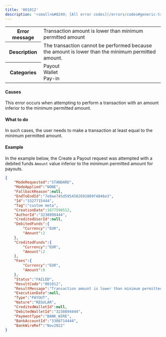 ```yaml
---
title: '001012'  
description: '<small>&#8249; [All error codes](/errors/codes#generic-transaction-errors)</small>'
---
```

  
<table>
    <tbody>
        <tr>
            <th class="header"><strong>Error message</strong></th>
            <td class="table-content">Transaction amount is lower than minimum permitted amount</td>
        </tr>
        <tr>
            <th class="header"><strong>Description</strong></th>
            <td class="table-content">The transaction cannot be performed because the amount is lower than the minimum permitted amount.</td>
        </tr>
        <tr>
            <th class="header"><strong>Categories</strong></th>
            <td class="table-content">  
<div class="label">Payout</div>  
<div class="label">Wallet</div>  
<div class="label">Pay-in</div>
</td>
        </tr>
    </tbody>
</table>  

#### Causes  

This error occurs when attempting to perform a transaction with an amount inferior to the minimum permitted amount.  

#### What to do  

In such cases, the user needs to make a transaction at least equal to the minimum permitted amount.   

#### Example  

In the example below, the Create a Payout request was attempted with a debited funds `Amount` value inferior to the minimum permitted amount for payouts.  
```json API Response
{
    "ModeRequested":"STANDARD",
    "ModeApplied":"NONE",
    "FallbackReason":null,
    "EndToEndId":"7e8ae745d5954582691889f4846e3",
    "Id":"3327715444",
    "Tag":"custom meta",
    "CreationDate":1677590512,
    "AuthorId":"3238898444",
    "CreditedUserId":null,
    "DebitedFunds":{
        "Currency":"EUR",
        "Amount":2
    },
    "CreditedFunds":{
        "Currency":"EUR",
        "Amount":2
    },
    "Fees":{
        "Currency":"EUR",
        "Amount":0
    },
    "Status":"FAILED",
    "ResultCode":"001012",
    "ResultMessage":"Transaction amount is lower than minimum permitted amount",
    "ExecutionDate":null,
    "Type":"PAYOUT",
    "Nature":"REGULAR",
    "CreditedWalletId":null,
    "DebitedWalletId":"3238894444",
    "PaymentType":"BANK_WIRE",
    "BankAccountId":"3308714444",
    "BankWireRef":"Nov2022"
}
```